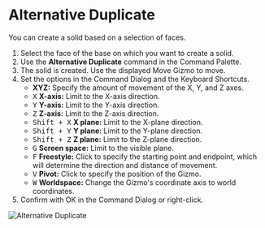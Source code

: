 
# Alternative Duplicate

<Reference shortcut="Alt + D" command="Alternative Duplicate" button="Left of Command Bar" />

You can create a solid based on a selection of faces.

1. Select the face of the base on which you want to create a solid.
2. Use the **Alternative Duplicate** command in the Command Palette.
3. The solid is created. Use the displayed Move Gizmo to move.
4. Set the options in the Command Dialog and the Keyboard Shortcuts.
    - **XYZ:** Specify the amount of movement of the X, Y, and Z axes.
    - <kbd>X</kbd> **X-axis:** Limit to the X-axis direction.
    - <kbd>Y</kbd> **Y-axis:** Limit to the Y-axis direction.
    - <kbd>Z</kbd> **Z-axis:** Limit to the Z-axis direction.
    - <kbd>Shift + X</kbd> **X plane:** Limit to the X-plane direction.
    - <kbd>Shift + Y</kbd> **Y plane:** Limit to the Y-plane direction.
    - <kbd>Shift + Z</kbd> **Z plane:** Limit to the Z-plane direction.
    - <kbd>G</kbd> **Screen space:** Limit to the visible plane.
    - <kbd>F</kbd> **Freestyle:** Click to specify the starting point and endpoint, which will determine the direction and distance of movement.
    - <kbd>V</kbd> **Pivot:** Click to specify the position of the Gizmo.
    - <kbd>W</kbd> **Worldspace:** Change the Gizmo's coordinate axis to world coordinates.
4. Confirm with OK in the Command Dialog or right-click.

![Alternative Duplicate](/img/alternative-duplicate.gif)




